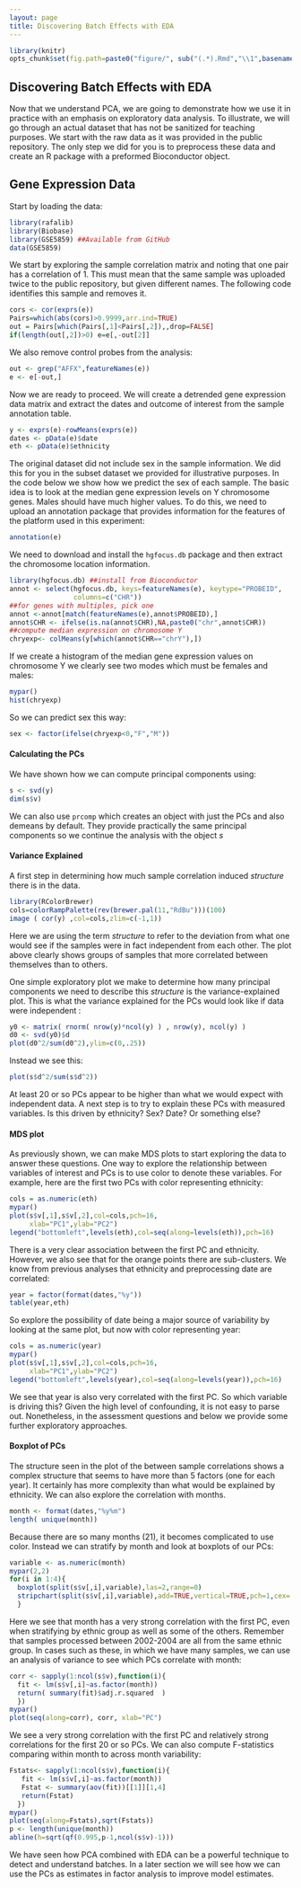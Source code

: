 ```yaml
---
layout: page
title: Discovering Batch Effects with EDA 
---
```


```r
library(knitr)
opts_chunk$set(fig.path=paste0("figure/", sub("(.*).Rmd","\\1",basename(knitr:::knit_concord$get('infile'))), "-"))
```


##  Discovering Batch Effects with EDA 

Now that we understand PCA, we are going to demonstrate how we use it in practice with an emphasis on exploratory data analysis. To illustrate, we will go through an actual dataset that has not be sanitized for teaching purposes. We start with the raw data as it was provided in the public repository. The only step we did for you is to preprocess these data and create an R package with a preformed Bioconductor object.

## Gene Expression Data

Start by loading the data:
```r
library(rafalib)
library(Biobase)
library(GSE5859) ##Available from GitHub
data(GSE5859)
```

We start by exploring the sample correlation matrix and noting that one pair has a correlation of 1. This must mean that the same sample was uploaded twice to the public repository, but given different names. The following code identifies this sample and removes it.
```r
cors <- cor(exprs(e))
Pairs=which(abs(cors)>0.9999,arr.ind=TRUE)
out = Pairs[which(Pairs[,1]<Pairs[,2]),,drop=FALSE]
if(length(out[,2])>0) e=e[,-out[2]]
```

We also remove control probes from the analysis:

```r
out <- grep("AFFX",featureNames(e))
e <- e[-out,]
```


Now we are ready to proceed. We will create a detrended gene expression data matrix and extract the dates and outcome of interest from the sample annotation table. 
```r
y <- exprs(e)-rowMeans(exprs(e))
dates <- pData(e)$date
eth <- pData(e)$ethnicity
```

The original dataset did not include sex in the sample information. We did this for you in the subset dataset we provided for illustrative purposes. In the code below we show how we predict the sex of each sample. The basic idea is to look at the median gene expression levels on Y chromosome genes. Males should have much higher values. To do this,  we need to upload an annotation package that provides information for the features of the platform used in this experiment:

```r
annotation(e)
```

We need to download and install the `hgfocus.db` package and then extract the chromosome location information.

```r
library(hgfocus.db) ##install from Bioconductor
annot <- select(hgfocus.db, keys=featureNames(e), keytype="PROBEID",
                columns=c("CHR"))
##for genes with multiples, pick one
annot <-annot[match(featureNames(e),annot$PROBEID),]
annot$CHR <- ifelse(is.na(annot$CHR),NA,paste0("chr",annot$CHR))
##compute median expression on chromosome Y
chryexp<- colMeans(y[which(annot$CHR=="chrY"),])
```

If we create a histogram of the median gene expression values on chromosome Y we clearly see two modes which must be females and males:
```r
mypar()
hist(chryexp)
```

So we can predict sex this way:
```r
sex <- factor(ifelse(chryexp<0,"F","M"))
```

#### Calculating the PCs

We have shown how we can compute principal components using: 

```r
s <- svd(y)
dim(s$v)
```

We can also use `prcomp` which creates an object with just the PCs and also demeans by default. They provide practically the same principal components so we continue the analysis with the object $s$

#### Variance Explained

A first step in determining how much sample correlation induced _structure_ there is in the data. 

```r
library(RColorBrewer)
cols=colorRampPalette(rev(brewer.pal(11,"RdBu")))(100)
image ( cor(y) ,col=cols,zlim=c(-1,1))
```

Here we are using the term _structure_ to refer to the deviation from what one would see if the samples were in fact independent from each other. The plot above clearly shows groups of samples that more correlated between themselves than to others.

One simple exploratory plot we make to determine how many principal components we need to describe this _structure_ is the variance-explained plot. This is what the variance explained for the PCs would look like if data were independent :

```r
y0 <- matrix( rnorm( nrow(y)*ncol(y) ) , nrow(y), ncol(y) )
d0 <- svd(y0)$d
plot(d0^2/sum(d0^2),ylim=c(0,.25))
```

Instead we see this:

```r
plot(s$d^2/sum(s$d^2))
```

At least 20 or so PCs appear to be higher than what we would expect with independent data. A next step is to try to explain these PCs with measured variables. Is this driven by ethnicity? Sex? Date? Or something else?

#### MDS plot

As previously shown, we can make MDS plots to start exploring the data to answer these questions. One way to explore the relationship
between variables of interest and PCs is to use color to denote these variables. For example, here are the first two PCs with color representing ethnicity:


```r
cols = as.numeric(eth)
mypar()
plot(s$v[,1],s$v[,2],col=cols,pch=16,
     xlab="PC1",ylab="PC2")
legend("bottomleft",levels(eth),col=seq(along=levels(eth)),pch=16)
```

There is a very clear association between the first PC and ethnicity. However, we also see that for the orange points there are sub-clusters. We know from previous analyses that ethnicity and preprocessing date are correlated:


```r
year = factor(format(dates,"%y"))
table(year,eth)
```

So explore the possibility of date being a major source of variability by looking at the same plot, but now with color representing year:

```r
cols = as.numeric(year)
mypar()
plot(s$v[,1],s$v[,2],col=cols,pch=16,
     xlab="PC1",ylab="PC2")
legend("bottomleft",levels(year),col=seq(along=levels(year)),pch=16)
```

We see that year is also very correlated with the first PC. So which variable is driving this? Given the high level of confounding, it is not easy to parse out. Nonetheless, in the assessment questions and below we provide some further exploratory approaches.

#### Boxplot of PCs

The structure seen in the plot of the between sample correlations shows a complex structure that seems to have more than 5 factors (one for each year). It certainly has more complexity than what would be explained by ethnicity. We can also explore the correlation with months. 

```r
month <- format(dates,"%y%m")
length( unique(month))
```

Because there are so many months (21), it becomes complicated to use color. Instead we can stratify by month and look at boxplots of our PCs:


```r
variable <- as.numeric(month)
mypar(2,2)
for(i in 1:4){
  boxplot(split(s$v[,i],variable),las=2,range=0)
  stripchart(split(s$v[,i],variable),add=TRUE,vertical=TRUE,pch=1,cex=.5,col=1)
  }
```

Here we see that month has a very strong correlation with the first PC, even when stratifying by ethnic group as well as some of the others. Remember that samples processed between 2002-2004 are 
all from the same ethnic group. In cases such as these, in which we have many samples, we can use an analysis of variance to see which PCs correlate with month:

```r
corr <- sapply(1:ncol(s$v),function(i){
  fit <- lm(s$v[,i]~as.factor(month))
  return( summary(fit)$adj.r.squared  )
  })
mypar()
plot(seq(along=corr), corr, xlab="PC")
```

We see a very strong correlation with the first PC and relatively strong correlations for the first 20 or so PCs.
We can also compute F-statistics comparing within month to across month variability:

```r
Fstats<- sapply(1:ncol(s$v),function(i){
   fit <- lm(s$v[,i]~as.factor(month))
   Fstat <- summary(aov(fit))[[1]][1,4]
   return(Fstat)
  })
mypar()
plot(seq(along=Fstats),sqrt(Fstats))
p <- length(unique(month))
abline(h=sqrt(qf(0.995,p-1,ncol(s$v)-1)))
```

We have seen how PCA combined with EDA can be a powerful technique to detect and understand batches. 
In a later section we will see how we can use the PCs as estimates in factor analysis to improve model estimates.



